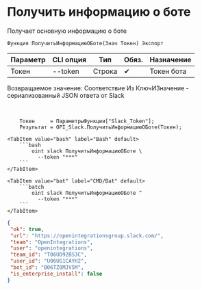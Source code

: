 ﻿---
sidebar_position: 1
description: Получить информацию о боте и другие функции для работы с Slack в Открытом пакете интеграций - бесплатной open-source библиотеке интеграций для 1С:Предприятие 8, OneScript и CLI
keywords: [1C, 1С, 1С:Предприятие, 1С:Предприятие 8.3, API, Интеграция, Сервисы, Обмен, OneScript, CLI, Slack]
---


# Получить информацию о боте
 Получает основную информацию о боте



`Функция ПолучитьИнформациюОБоте(Знач Токен) Экспорт`

  | Параметр | CLI опция | Тип | Обяз. | Назначение |
  |-|-|-|-|-|
  | Токен | --token | Строка | &#x2714; | Токен бота |

  
  Возвращаемое значение:   Соответствие Из КлючИЗначение - сериализованный JSON ответа от Slack

<br/>



```bsl title="Пример использования для 1С:Предприятие/OneScript"
    Токен     = ПараметрыФункции["Slack_Token"];
    Результат = OPI_Slack.ПолучитьИнформациюОБоте(Токен);
```
    

 <Tabs>
  
    <TabItem value="bash" label="Bash" default>
        ```bash
            oint slack ПолучитьИнформациюОБоте \
              --token "***"
        ```
    </TabItem>
  
    <TabItem value="bat" label="CMD/Bat" default>
        ```batch
            oint slack ПолучитьИнформациюОБоте ^
              --token "***"
        ```
    </TabItem>
</Tabs>


```json title="Результат"
{
 "ok": true,
 "url": "https://openintegrationsgroup.slack.com/",
 "team": "OpenIntegrations",
 "user": "openintegrations",
 "team_id": "T06UD92BS3C",
 "user_id": "U06UG1CAYH2",
 "bot_id": "B06TZ0MJV5M",
 "is_enterprise_install": false
}
```
